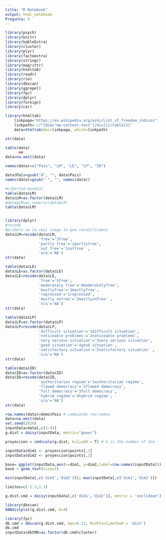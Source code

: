 ---
title: "R Notebook"
output: html_notebook
Pregunta: 5
---
```{r}
library(psych) 
library(knitr) 
library(kableExtra)
library(cluster)
library(plyr)
library(factoextra)
library(stringr)
library(magrittr)
library(htmltab)
library(readr)
library(rio)
library(dbscan)
library(ggrepel)
library(fpc)
library(dplyr)
library(foreign)
library(car)
```

```{r}
library(htmltab)
	linkpage="https://en.wikipedia.org/wiki/List_of_freedom_indices"
	linkpath='//*[@id="mw-content-text"]/div[1]/table[2]'
	data=htmltab(doc=linkpage, which=linkpath)
```

```{r}
str(data)

table(data)
      ##
data=na.omit(data)

names(data)=c("Pais", "LM", "LE", "LP", "ID")

data$Pais=gsub("Â", "", data$Pais)
names(data)=gsub(" ", "", names(data))

#Libertad mundial 
table(data$LM)
data$LM=as.factor(data$LM)
#data$LM=as.numeric(data$LM)
table(data$LM)


library(dplyr)
#recode
#primero va lo real luego lo que recodificamos
data$LM=recode(data$LM, 
               'free'='3free',
               'partly free'='2partlyfree',
               'not free'='1notfree' ,
               'n/a'='NA')
str(data)
```

```{r}
table(data$LE)
data$LE=as.factor(data$LE)
data$LE=recode(data$LE, 
               'free'='5free',
               'moderately free'='4moderatelyfree',
               'mostlyfree'='3mostlyfree',
               'repressed'='1repressed',
               'mostly unfree'='2mostlyunfree' ,
               'n/a'='NA')
str(data)
```

```{r}
table(data$LP)
data$LP=as.factor(data$LP)
data$LP=recode(data$LP, 
               'difficult situation'='1difficult situation',
               'noticeable problems'='2noticeable problems',
               'very serious situation'='3very serious situation',
               'good situation'='4good situation',
               'satisfactory situation'='5satisfactory situation' ,
               'n/a'='NA')
str(data)
```

```{r}
table(data$ID)
data$ID=as.factor(data$ID)
data$ID=recode(data$ID, 
               'authoritarian regime'='1authoritarian regime',
               'flawed democracy'='2flawed democracy',
               'full democracy'='3full democracy',
               'hybrid regime'='4hybrid regime',
               'n/a'='NA')
str(data)
```

```{r}
row.names(data)=demo$Pais # cambiando row.names
data=na.omit(data)
set.seed(2020)
inputData=data[,c(2:4)]
g.dist = daisy(inputData, metric="gower")
```

```{r}
proyeccion = cmdscale(g.dist, k=2,add = T) # k is the number of dim

inputData$dim1 <- proyeccion$points[,1]
inputData$dim2 <- proyeccion$points[,2]

base= ggplot(inputData,aes(x=dim1, y=dim2,label=row.names(inputData))) 
base + geom_text(size=2)
```

```{r}
min(inputData[,c('dim1','dim2')]); max(inputData[,c('dim1','dim2')])
```

```{r}
limites=c(-1.3,1.3)
```

```{r}
g.dist.cmd = daisy(inputData[,c('dim1','dim2')], metric = 'euclidean')

library(dbscan)
kNNdistplot(g.dist.cmd, k=4)

library(fpc)
db.cmd = dbscan(g.dist.cmd, eps=0.13, MinPts=3,method = 'dist')
db.cmd
inputData$dbCMD=as.factor(db.cmd$cluster)
```













